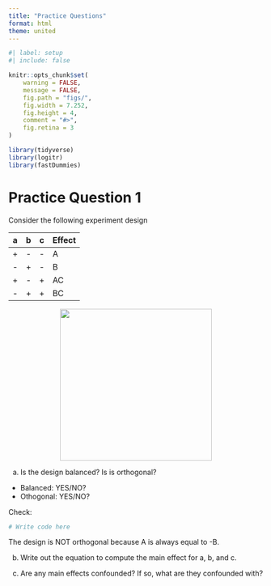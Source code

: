 ```yaml
---
title: "Practice Questions"
format: html
theme: united
---
```


```r
#| label: setup
#| include: false

knitr::opts_chunk$set(
    warning = FALSE,
    message = FALSE,
    fig.path = "figs/",
    fig.width = 7.252,
    fig.height = 4,
    comment = "#>",
    fig.retina = 3
)

library(tidyverse)
library(logitr)
library(fastDummies)
```

# Practice Question 1

Consider the following experiment design

<div style="width:200px">
a | b | c | Effect
--|---|---|-------
+ | - | - | A
- | + | - | B 
+ | - | + | AC 
- | + | + | BC 
</div>

<center>
<img src="images/practice_question_1.png" width=300>
</center>

a) Is the design balanced? Is is orthogonal?

- Balanced:  YES/NO? 
- Othogonal: YES/NO? 

Check: 

```r
# Write code here
```

The design is NOT orthogonal because A is always equal to -B.

b) Write out the equation to compute the main effect for a, b, and c. 

c) Are any main effects confounded? If so, what are they confounded with?
